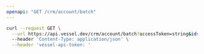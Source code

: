 ```yaml
---
openapi: "GET /crm/account/batch"
---
```


<RequestExample>

```bash Request
curl --request GET \
  --url https://api.vessel.dev/crm/account/batch?accessToken=string&ids=eb84649fd7a5145b93c349bde55dd88d,b3b04a80af4190796185c527e7b9933c \
  --header 'Content-Type: application/json' \
  --header 'vessel-api-token: '
```

</RequestExample>
